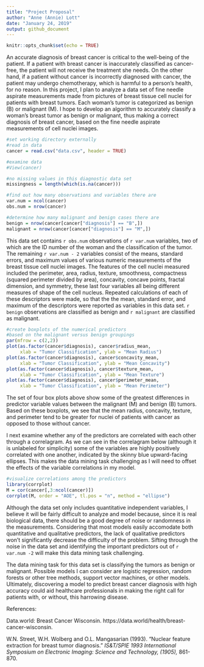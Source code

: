 ```yaml
---
title: "Project Proposal"
author: "Anne (Annie) Lott"
date: "January 24, 2019"
output: github_document
---
```


```r
knitr::opts_chunk$set(echo = TRUE)
```


An accurate diagnosis of breast cancer is critical to the well-being of the patient. If a patient with breast cancer is inaccurately classified as cancer-free, the patient will not receive the treatment she needs. On the other hand, if a patient without cancer is incorrectly diagnosed with cancer, the patient may undergo chemotherapy, which is harmful to a person's health, for no reason. In this project, I plan to analyze a data set of fine needle aspirate measurements made from pictures of breast tissue cell nuclei for patients with breast tumors. Each woman's tumor is categorized as benign (B) or malignant (M). I hope to develop an algorithm to accurately classify a woman's breast tumor as benign or malignant, thus making a correct diagnosis of breast cancer, based on the fine needle aspirate measurements of cell nuclei images.

```r
#set working directory externally
#read in data
cancer = read.csv("data.csv", header = TRUE)

#examine data
#View(cancer)

#no missing values in this diagnostic data set
missingness = length(which(is.na(cancer)))

#find out how many observations and variables there are
var.num = ncol(cancer)
obs.num = nrow(cancer)

#determine how many malignant and benign cases there are
benign = nrow(cancer[cancer["diagnosis"] == "B",])
malignant = nrow(cancer[cancer["diagnosis"] == "M",])
```

This data set contains `r obs.num` observations of `r var.num` variables, two of which are the ID number of the woman and the classification of the tumor. The remaining `r var.num - 2` variables consist of the means, standard errors, and maximum values of various numeric measurements of the breast tissue cell nuclei images. The features of the cell nuclei measured included the perimeter, area, radius, texture, smoothness, compactness (squared perimeter divided by area), concavity, concave points, fractal dimension, and symmetry, these last four variables all being different measures of shape of the cell nucleus. Repeated calculations of each of these descriptors were made, so that the the mean, standard error, and maximum of the descriptors were reported as variables in this data set. `r benign` observations are classified as benign and `r malignant` are classified as malignant.



```r

#create boxplots of the numerical predictors 
#based on the malignant versus benign groupings
par(mfrow = c(2,2))
plot(as.factor(cancer$diagnosis), cancer$radius_mean,
     xlab = "Tumor Classification", ylab = "Mean Radius")
plot(as.factor(cancer$diagnosis), cancer$concavity_mean,
     xlab = "Tumor Classification", ylab = "Mean Concavity")
plot(as.factor(cancer$diagnosis), cancer$texture_mean,
     xlab = "Tumor Classification", ylab = "Mean Texture")
plot(as.factor(cancer$diagnosis), cancer$perimeter_mean,
     xlab = "Tumor Classification", ylab = "Mean Perimeter")
```


The set of four box plots above show some of the greatest differences in predictor variable values between the malignant (M) and benign (B) tumors. Based on these boxplots, we see that the mean radius, concavity, texture, and perimeter tend to be greater for nuclei of patients with cancer as opposed to those without cancer.

I next examine whether any of the predictors are correlated with each other through a correlagram. As we can see in the correlagram below (although it is unlabeled for simplicity) some of the variables are highly positively correlated with one another, indicated by the skinny blue upward-facing ellipses. This makes the data mining task challenging as I will need to offset the effects of the variable correlations in my model. 



```r

#visualize correlations among the predictors
library(corrplot)
M = cor(cancer[,3:ncol(cancer)])
corrplot(M, order = "AOE", tl.pos = "n", method = "ellipse") 
```

Although the data set only includes quantitative independent variables, I believe it will be fairly difficult to analyze and model because, since it is real biological data, there should be a good degree of noise or randomness in the measurements. Considering that most models easily accomodate both quantitative and qualitative predictors, the lack of qualitative predictors won't significantly decrease the difficulty of the problem. Sifting through the noise in the data set and identifying the important predictors out of `r var.num -2` will make this data mining task challenging.

The data mining task for this data set is classifying the tumors as benign or malignant. Possible models I can consider are logistic regression, random forests or other tree methods, support vector machines, or other models. Ultimately, discovering a model to predict breast cancer diagnosis with high accuracy could aid healthcare professionals in making the right call for patients with, or without, this harrowing disease.

References: 

Data.world: Breast Cancer Wisconsin. https://data.world/health/breast-cancer-wisconsin.

W.N. Street, W.H. Wolberg and O.L. Mangasarian (1993). "Nuclear feature extraction for breast tumor diagnosis." *IS&T/SPIE 1993 International Symposium on Electronic Imaging: Science and Technology, (1905),* 861-870.
